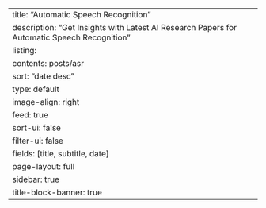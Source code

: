 ---
title: "Automatic Speech Recognition"
description: "Get Insights with Latest AI Research Papers for Automatic Speech Recognition"
listing:
  contents: posts/asr
  sort: "date desc"
  type: default
  image-align: right
  feed: true
  sort-ui: false
  filter-ui: false
  fields: [title, subtitle, date]
page-layout: full
sidebar: true
title-block-banner: true
---